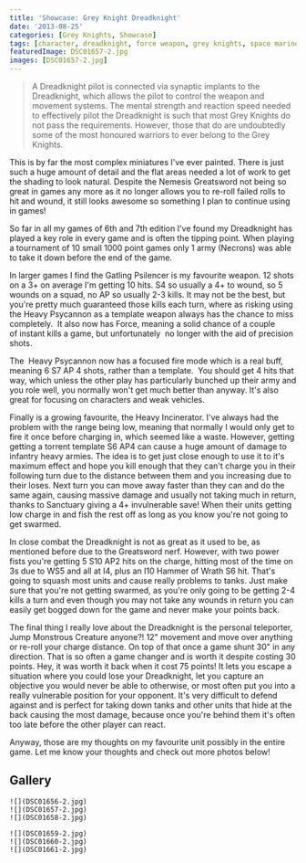 ```yaml
---
title: 'Showcase: Grey Knight Dreadknight'
date: '2013-08-25'
categories: [Grey Knights, Showcase]
tags: [character, dreadknight, force weapon, grey knights, space marine]
featuredImage: DSC01657-2.jpg
images: [DSC01657-2.jpg]
---
```


> A Dreadknight pilot is connected via synaptic implants to the Dreadknight, which allows the pilot to control the weapon and movement systems. The mental strength and reaction speed needed to effectively pilot the Dreadknight is such that most Grey Knights do not pass the requirements. However, those that do are undoubtedly some of the most honoured warriors to ever belong to the Grey Knights.

This is by far the most complex miniatures I've ever painted. There is just such a huge amount of detail and the flat areas needed a lot of work to get the shading to look natural. Despite the Nemesis Greatsword not being so great in games any more as it no longer allows you to re-roll failed rolls to hit and wound, it still looks awesome so something I plan to continue using in games!

So far in all my games of 6th and 7th edition I've found my Dreadknight has played a key role in every game and is often the tipping point. When playing a tournament of 10 small 1000 point games only 1 army (Necrons) was able to take it down before the end of the game.

In larger games I find the Gatling Psilencer is my favourite weapon. 12 shots on a 3+ on average I'm getting 10 hits. S4 so usually a 4+ to wound, so 5 wounds on a squad, no AP so usually 2-3 kills. It may not be the best, but you're pretty much guaranteed those kills each turn, where as risking using the Heavy Psycannon as a template weapon always has the chance to miss completely.  It also now has Force, meaning a solid chance of a couple of instant kills a game, but unfortunately  no longer with the aid of precision shots.

The  Heavy Psycannon now has a focused fire mode which is a real buff, meaning 6 S7 AP 4 shots, rather than a template.  You should get 4 hits that way, which unless the other play has particularly bunched up their army and you role well, you normally won't get much better than anyway. It's also great for focusing on characters and weak vehicles.

Finally is a growing favourite, the Heavy Incinerator. I've always had the problem with the range being low, meaning that normally I would only get to fire it once before charging in, which seemed like a waste. However, getting getting a torrent template S6 AP4 can cause a huge amount of damage to infantry heavy armies. The idea is to get just close enough to use it to it's maximum effect and hope you kill enough that they can't charge you in their following turn due to the distance between them and you increasing due to their loses. Next turn you can move away faster than they can and do the same again, causing massive damage and usually not taking much in return, thanks to Sanctuary giving a 4+ invulnerable save! When their units getting low charge in and fish the rest off as long as you know you're not going to get swarmed.

In close combat the Dreadknight is not as great as it used to be, as mentioned before due to the Greatsword nerf. However, with two power fists you're getting 5 S10 AP2 hits on the charge, hitting most of the time on 3s due to WS5 and all at I4, plus an I10 Hammer of Wrath S6 hit. That's going to squash most units and cause really problems to tanks. Just make sure that you're not getting swarmed, as you're only going to be getting 2-4 kills a turn and even though you may not take any wounds in return you can easily get bogged down for the game and never make your points back.

The final thing I really love about the Dreadknight is the personal teleporter, Jump Monstrous Creature anyone?! 12" movement and move over anything or re-roll your charge distance. On top of that once a game shunt 30" in any direction. That is so often a game changer and is worth it despite costing 30 points. Hey, it was worth it back when it cost 75 points! It lets you escape a situation where you could lose your Dreadknight, let you capture an objective you would never be able to otherwise, or most often put you into a really vulnerable position for your opponent. It's very difficult to defend against and is perfect for taking down tanks and other units that hide at the back causing the most damage, because once you're behind them it's often too late before the other player can react.

Anyway, those are my thoughts on my favourite unit possibly in the entire game. Let me know your thoughts and check out more photos below!

## Gallery

```grid|3
![](DSC01656-2.jpg)
![](DSC01657-2.jpg)
![](DSC01658-2.jpg)
```

```grid|3
![](DSC01659-2.jpg)
![](DSC01660-2.jpg)
![](DSC01661-2.jpg)
```
